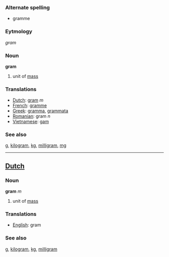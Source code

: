 === Alternate spelling ===
*gramme

===Eytmology===

''gram''

=== Noun ===

'''gram'''

# unit of [[mass]]

=== Translations ===
*[[Dutch]]: [[gram#Dutch|gram]] ''m''
*[[French]]: [[gramme]]
*[[Greek]]: [[gramma]], [[grammata]]
*[[Romanian]]: gram ''n''
*[[Vietnamese]]: [[gam]]

=== See also ===
[[g]], [[kilogram]], [[kg]], [[milligram]], [[mg]]

----

==[[Dutch]]==
=== Noun ===

'''gram''' ''m''

# unit of [[mass]]

=== Translations ===
*[[English]]: gram

=== See also ===
[[g]], [[kilogram]], [[kg]], [[milligram]]